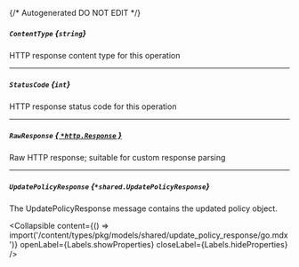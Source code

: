 {/* Autogenerated DO NOT EDIT  */}

##### `ContentType` *{`string`}*
HTTP response content type for this operation

---
##### `StatusCode` *{`int`}*
HTTP response status code for this operation

---
##### `RawResponse` [*{ `*http.Response` }*](https://pkg.go.dev/net/http#Response)
Raw HTTP response; suitable for custom response parsing

---
##### `UpdatePolicyResponse` *{`*shared.UpdatePolicyResponse`}*
The UpdatePolicyResponse message contains the updated policy object.

<Collapsible content={() => import('/content/types/pkg/models/shared/update_policy_response/go.mdx')} openLabel={Labels.showProperties} closeLabel={Labels.hideProperties} />



